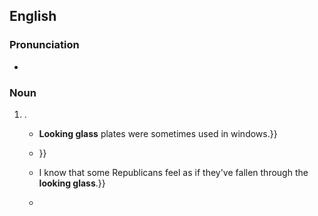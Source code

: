 {{also|looking-glass|Lookingglass}}
==English==

===Pronunciation===
* {{audio|en|En-au-looking glass.ogg|Audio (AUS)}}

===Noun===
{{en-noun}}

# {{alternative form of|en|looking-glass}}.
#* {{quote-book|en|author=Walter Bernan [pseudonym; Robert Meikleham]|chapter=Essay VIII|title=On the History and Art of Warming and Ventilation Rooms and Buildings{{nb...|by Open Fires, Hypocausts, German, Dutch, Russian, and Swedish Stoves, Steam, Hot Water, Heated Air, Heat or Animals, and Other Methods; with Notices of the Progress of Personal and Fireside Comfort, and of the Management of Fuel. Illustrates by Two Hundred and Forty Figures of Apparatus.}}|location=London|publisher=[[w:George Bell (publisher)|George Bell]],{{nb...|Fleet Street.}}|year=1845|volume=I|section=footnote †|page=225|pageurl=https://books.google.com/books?id=Ekk1AAAAMAAJ&pg=PA225|oclc=77903558|passage=Many sorts of glass were in the market, called Lambeth or Ratcliffe, Normandy, German, white and green, Dutch, Newcastle, Staffordshire, and Bristol glass, '''looking glass''' and jealous glass. {{...}} '''Looking glass''' plates were sometimes used in windows.}}
#* {{quote-book|en|author=Ford Madox Brown|authorlink=Ford Madox Brown|editor={{w|Virginia Surtees}}|chapter=1856 [chapter title]|title=The Diary of Ford Madox Brown|series=Studies in British Art|location=New Haven, Conn.; London|publisher=Published for the {{w|Paul Mellon Centre for Studies in British Art}} by {{w|Yale University Press}}|year=1856''' March 17–18'''&#8203;|year_published=1981|page=167|pageurl=https://books.google.com/books?id=46pRAQAAIAAJ&pg=PA167|isbn=978-0-300-02743-3|passage=17th Drew in the dead body in the corrected sketch in Pen & Ink. It is rather dreary. Worked at sundries from Self in the '''looking glass''' (8 hours). / 18th worked all day from self in '''looking glass''' in shirts & draws. {{...}}}}
#* {{quote-journal|en|author=Paul Krugman|authorlink=Paul Krugman|title=Who loves America?|url=https://www.nytimes.com/2016/07/29/opinion/who-loves-america.html|newspaper={{w|The New York Times}}|date=29 July 2016|passage=It has been quite a week in politics. {{...}} I know that some Republicans feel as if they've fallen through the '''looking glass'''.}}
#* {{quote-journal|en|date=2020 June 3|author=Stefanie Foster|title=Comment: The recovery starts here|journal=Rail|page=3|text=It feels like I've stepped through the '''looking glass''' and am wandering in a topsy-turvy world where the fixpoints we have lived with for decades have gone. Not just moved... gone.}}